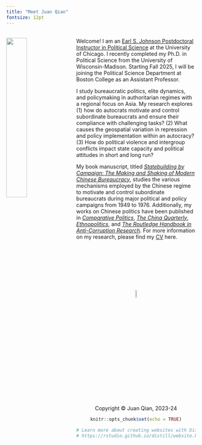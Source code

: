 ```yaml
---
title: "Meet Juan Qian"
fontsize: 12pt
---
```

<br>
<img src="juan2.jpg" style="width:33%; margin-right: 20px" align="left">
Welcome! I am an [Earl S. Johnson Postdoctoral Instructor in Political Science](https://mapss.uchicago.edu/directory/juan-qian) at the University of Chicago. I recently completed my Ph.D. in Political Science from the University of Wisconsin-Madison. Starting Fall 2025, I will be joining the Political Science Department at Boston College as an Assistant Professor.

I study bureaucratic politics, elite dynamics, and policymaking in authoritarian regimes with a regional focus on Asia. My research explores (1) how do autocrats motivate and control subordinate bureaucrats and ensure their compliance with challenging tasks? (2) What causes the geospatial variation in repression and policy implementation within an autocracy? (3) How do political violence and intergroup conflicts impact state capacity and political attitudes in short and long run?

My book manuscript, titled *[Statebuilding by Campaign: The Making and Shaking of Modern Chinese Bureaucracy](dissertation.html)*, studies the various mechanisms employed by the Chinese regime to motivate and control subordinate bureaucrats during major political and policy campaigns from 1949 to 1976. Additionally, my works on Chinese politics have been published in *[Comparative Politics](https://doi.org/10.5129/001041524X17069685289697)*, *[The China Quarterly](https://doi.org/10.1017/S0305741023000644)*, *[Ethnopolitics](https://doi.org/10.1080/17449057.2021.2001954)*, and *[The Routledge Handbook in Anti-Corruption Research](https://juan-qian.github.io/Qian_Tang_Chapter.pdf)*. For more information on my research, please find my [CV](cv.pdf) here. 

<br>
<br>
<br>
<br>
<br>
<br>
<br>
<center> <img src="juan_logo.png" style="width:7.5%">
<br>
<center> Copyright © Juan Qian, 2023-24

```r
knitr::opts_chunk$set(echo = TRUE)

# Learn more about creating websites with Distill at:
# https://rstudio.github.io/distill/website.html

```

